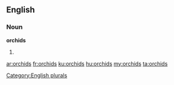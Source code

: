 ==English==

===Noun===
'''orchids'''

# {{plural of|orchid}}

[[Category:English plurals]]

[[ar:orchids]]
[[fr:orchids]]
[[ku:orchids]]
[[hu:orchids]]
[[my:orchids]]
[[ta:orchids]]